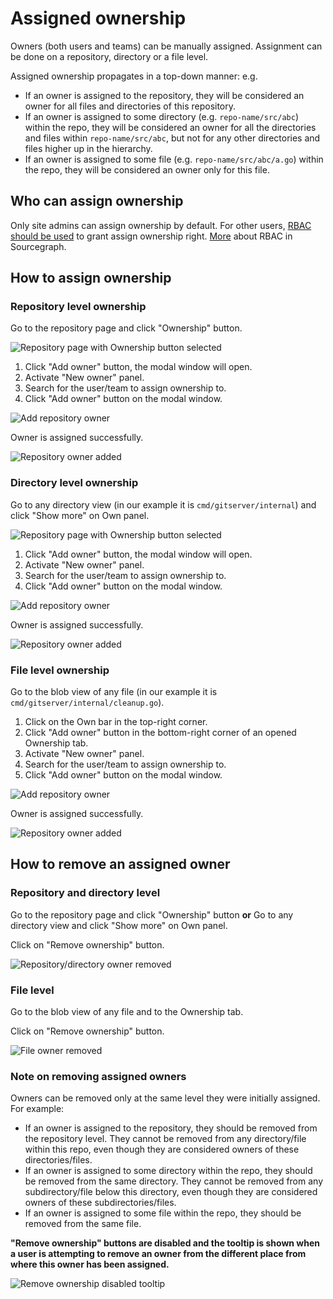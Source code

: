 # Assigned ownership

Owners (both users and teams) can be manually assigned. Assignment can be done on a repository, directory or a file level.

Assigned ownership propagates in a top-down manner: e.g.
- If an owner is assigned to the repository, they will be considered an owner for all files and directories of this repository.
- If an owner is assigned to some directory (e.g. `repo-name/src/abc`) within the repo, they will be considered an owner for all the directories and files within `repo-name/src/abc`, but not for any other directories and files higher up in the hierarchy.
- If an owner is assigned to some file (e.g. `repo-name/src/abc/a.go`) within the repo, they will be considered an owner only for this file.

## Who can assign ownership

Only site admins can assign ownership by default. For other users, [RBAC should be used](../admin/access_control/ownership.md) to grant assign ownership right.
[More](../admin/access_control/index.md) about RBAC in Sourcegraph.

## How to assign ownership

### Repository level ownership

Go to the repository page and click "Ownership" button.

![Repository page with Ownership button selected](https://storage.googleapis.com/sourcegraph-assets/docs/own/assigned-ownership-1-dark.png)

1. Click "Add owner" button, the modal window will open.
2. Activate "New owner" panel.
3. Search for the user/team to assign ownership to.
4. Click "Add owner" button on the modal window.

![Add repository owner](https://storage.googleapis.com/sourcegraph-assets/docs/own/assigned-owners-2-dark.png)

Owner is assigned successfully.

![Repository owner added](https://storage.googleapis.com/sourcegraph-assets/docs/own/assigned-owners-3-dark.png)

### Directory level ownership

Go to any directory view (in our example it is `cmd/gitserver/internal`) and click "Show more" on Own panel.

![Repository page with Ownership button selected](https://storage.googleapis.com/sourcegraph-assets/docs/own/assigned-owners-dir-1-dark.png)

1. Click "Add owner" button, the modal window will open.
2. Activate "New owner" panel.
3. Search for the user/team to assign ownership to.
4. Click "Add owner" button on the modal window.

![Add repository owner](https://storage.googleapis.com/sourcegraph-assets/docs/own/assigned-owners-2-dark.png)

Owner is assigned successfully.

![Repository owner added](https://storage.googleapis.com/sourcegraph-assets/docs/own/assigned-owners-3-dark.png)

### File level ownership

Go to the blob view of any file (in our example it is `cmd/gitserver/internal/cleanup.go`).

1. Click on the Own bar in the top-right corner.
2. Click "Add owner" button in the bottom-right corner of an opened Ownership tab.
3. Activate "New owner" panel.
4. Search for the user/team to assign ownership to.
5. Click "Add owner" button on the modal window.

![Add repository owner](https://storage.googleapis.com/sourcegraph-assets/docs/own/assigned-owners-dir-2-dark.png)

Owner is assigned successfully.

![Repository owner added](https://storage.googleapis.com/sourcegraph-assets/docs/own/assigned-owners-dir-3-dark.png)

## How to remove an assigned owner

### Repository and directory level

Go to the repository page and click "Ownership" button **or** Go to any directory view and click "Show more" on Own panel.

Click on "Remove ownership" button.

![Repository/directory owner removed](https://storage.googleapis.com/sourcegraph-assets/docs/own/assigned-owners-remove-repo-1-dark.png)

### File level

Go to the blob view of any file and to the Ownership tab.

Click on "Remove ownership" button.

![File owner removed](https://storage.googleapis.com/sourcegraph-assets/docs/own/assigned-owners-remove-file-1-dark.png)

### Note on removing assigned owners

Owners can be removed only at the same level they were initially assigned. For example:
- If an owner is assigned to the repository, they should be removed from the repository level. They cannot be removed from any directory/file within this repo, even though they are considered owners of these directories/files.
- If an owner is assigned to some directory within the repo, they should be removed from the same directory. They cannot be removed from any subdirectory/file below this directory, even though they are considered owners of these subdirectories/files.
- If an owner is assigned to some file within the repo, they should be removed from the same file.

**"Remove ownership" buttons are disabled and the tooltip is shown when a user is attempting to remove an owner from the different place from where this owner has been assigned.**

![Remove ownership disabled tooltip](https://storage.googleapis.com/sourcegraph-assets/docs/own/assigned-owners-cannot-remove-dark.png)
